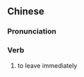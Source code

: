 ==Chinese==
{{zh-forms}}

===Pronunciation===
{{zh-pron
|m=biànzǒu
|cat=v
}}

===Verb===
{{zh-verb}}

# to leave immediately